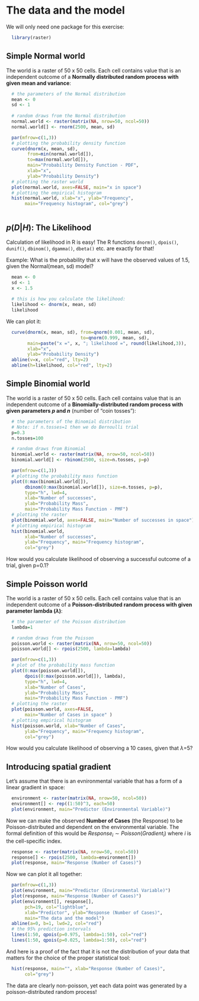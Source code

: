 The data and the model
======================

We will only need one package for this exercise:
```r
  library(raster)
```


Simple Normal world
-------------------

The world is a raster of 50 x 50 cells. Each cell contains value that is an independent outcome of a **Normally distributed random process with given mean and variance**:
```r
  # the parameters of the Normal distribution
  mean <- 0
  sd <- 1
  
  # random draws from the Normal distribution
  normal.world <- raster(matrix(NA, nrow=50, ncol=50))
  normal.world[] <- rnorm(2500, mean, sd)

  par(mfrow=c(1,3))
  # plotting the probability density function
  curve(dnorm(x, mean, sd), 
        from=min(normal.world[]), 
        to=max(normal.world[]), 
        main="Probability Density Function - PDF",
        xlab="x",
        ylab="Probability Density")
  # plotting the raster world
  plot(normal.world, axes=FALSE, main="x in space")  
  # plotting the empirical histogram
  hist(normal.world, xlab="x", ylab="Frequency", 
       main="Frequency histogram", col="grey")  
  
```


$p(D|H)$: The Likelihood
----------------------
Calculation of likelihood in R is easy! The R functions ```dnorm()```, ```dpois()```, ```dunif()```, ```dbinom()```, ```dgamma()```, ```dbeta()``` etc. are exactly for that!

Example: What is the probability that x will have the observed values of 1.5, given the Normal(mean, sd) model?
```r
  mean <- 0
  sd <- 1
  x <- 1.5
  
  # this is how you calculate the likelihood:
  likelihood <- dnorm(x, mean, sd)
  likelihood
```

We can plot it:
```r
  curve(dnorm(x, mean, sd), from=qnorm(0.001, mean, sd), 
                            to=qnorm(0.999, mean, sd),
        main=paste("x =", x, "; likelihood =", round(likelihood,3)),
        xlab="x",
        ylab="Probability Density")
  abline(v=x, col="red", lty=2)
  abline(h=likelihood, col="red", lty=2)
```


Simple Binomial world
---------------------

The world is a raster of 50 x 50 cells. Each cell contains value that is an independent outcome of a **Binomially-distributed random process with given parameters $p$ and $n$** (number of "coin tosses"):

```r
  # the parameters of the Binomial distribution 
  # Note: if n.tosses=1 then we do Bernoulli trial
  p=0.3
  n.tosses=100

  # random draws from Binomial
  binomial.world <- raster(matrix(NA, nrow=50, ncol=50))
  binomial.world[] <- rbinom(2500, size=n.tosses, p=p)

  par(mfrow=c(1,3))
  # plotting the probability mass function
  plot(0:max(binomial.world[]), 
       dbinom(0:max(binomial.world[]), size=n.tosses, p=p),
       type="h", lwd=4,
       xlab="Number of successes",
       ylab="Probability Mass",
       main="Probability Mass Function - PMF")
  # plotting the raster
  plot(binomial.world, axes=FALSE, main="Number of successes in space")  
  # plotting empirical histogram
  hist(binomial.world, 
       xlab="Number of successes", 
       ylab="Frequency", main="Frequency histogram",
       col="grey")  
```

How would you calculate likelihood of observing a successful outcome of a trial, given p=0.1?

Simple Poisson world
--------------------

The world is a raster of 50 x 50 cells. Each cell contains value that is an independent outcome of a **Poisson-distributed random process with given parameter lambda ($\lambda$)**:

```r
  # the parameter of the Poisson distribution
  lambda=1

  # random draws from the Poisson
  poisson.world <- raster(matrix(NA, nrow=50, ncol=50))
  poisson.world[] <- rpois(2500, lambda=lambda)

  par(mfrow=c(1,3))
  # plot of the probability mass function
  plot(0:max(poisson.world[]), 
       dpois(0:max(poisson.world[]), lambda),
       type="h", lwd=4,
       xlab="Number of Cases",
       ylab="Probability Mass",
       main="Probability Mass Function - PMF")
  # plotting the raster
  plot(poisson.world, axes=FALSE, 
       main="Number of Cases in space" )  
  # plotting empirical histogram
  hist(poisson.world, xlab="Number of Cases", 
       ylab="Frequency", main="Frequency histogram",
       col="grey")  
```

How would you calculate likelihood of observing a 10 cases, given that $\lambda$=5?

Introducing spatial gradient
----------------------------

Let's assume that there is an evnironmental variable that has a form of a linear gradient in space:
```r
  environment <- raster(matrix(NA, nrow=50, ncol=50))
  environment[] <- rep((1:50)^3, each=50)
  plot(environment, main="Predictor (Environmental Variable)")
```

Now we can make the observed **Number of Cases** (the Response) to be Poisson-distributed and dependent on the environmental variable. The formal definition of this would be
$Response_i \sim  Poisson(Gradient_i)$
where $i$ is the cell-specific index.
```r
  response <- raster(matrix(NA, nrow=50, ncol=50))
  response[] <- rpois(2500, lambda=environment[])
  plot(response, main="Response (Number of Cases)")
```

Now we can plot it all together:
```r
  par(mfrow=c(1,3))
  plot(environment, main="Predictor (Environmental Variable)")
  plot(response, main="Response (Number of Cases)")
  plot(environment[], response[],
       pch=19, col="lightblue",
       xlab="Predictor", ylab="Response (Number of Cases)",
       main="The data and the model")
  abline(a=0, b=1, lwd=2, col="red")
  # the 95% prediction intervals
  lines(1:50, qpois(p=0.975, lambda=1:50), col="red")
  lines(1:50, qpois(p=0.025, lambda=1:50), col="red")
```

And here is a proof of the fact that it is not the distribution of your data that matters for the choice of the proper statistical tool:
```r
  hist(response, main="", xlab="Response (Number of Cases)",
       col="grey")
```
The data are clearly non-poisson, yet each data point was generated by a poisson-distributed random process!

